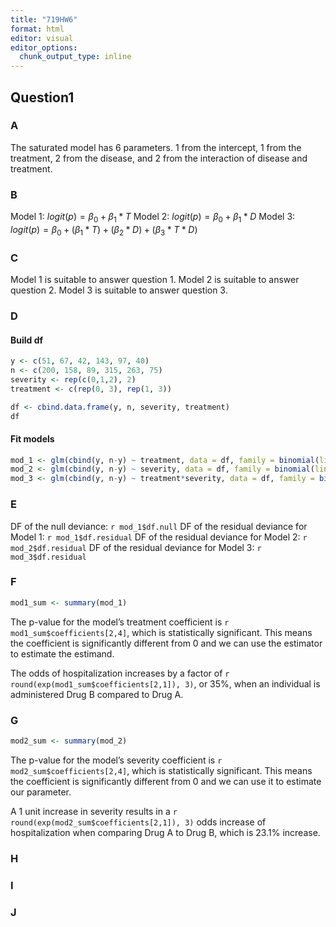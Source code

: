 ```yaml
---
title: "719HW6"
format: html
editor: visual
editor_options: 
  chunk_output_type: inline
---
```


## Question1

### A

The saturated model has 6 parameters. 1 from the intercept, 1 from the treatment, 2 from the disease, and 2 from the interaction of disease and treatment.

### B

Model 1: $logit(p) = \beta_0 + \beta_1 * T$ Model 2: $logit(p) = \beta_0 + \beta_1 * D$ Model 3: $logit(p) = \beta_0 + (\beta_1*T) + (\beta_2 *D) + (\beta_3 * T*D)$

### C

Model 1 is suitable to answer question 1. Model 2 is suitable to answer question 2. Model 3 is suitable to answer question 3.

### D

#### Build df

```r
y <- c(51, 67, 42, 143, 97, 40)
n <- c(200, 158, 89, 315, 263, 75)
severity <- rep(c(0,1,2), 2)
treatment <- c(rep(0, 3), rep(1, 3))

df <- cbind.data.frame(y, n, severity, treatment)
df
```

#### Fit models

```r
mod_1 <- glm(cbind(y, n-y) ~ treatment, data = df, family = binomial(link = "logit"))
mod_2 <- glm(cbind(y, n-y) ~ severity, data = df, family = binomial(link = "logit"))
mod_3 <- glm(cbind(y, n-y) ~ treatment*severity, data = df, family = binomial(link = "logit"))
```

### E

DF of the null deviance: `r mod_1$df.null` DF of the residual deviance for Model 1: `r mod_1$df.residual` DF of the residual deviance for Model 2: `r mod_2$df.residual` DF of the residual deviance for Model 3: `r mod_3$df.residual`

### F

```r
mod1_sum <- summary(mod_1)
```

The p-value for the model's treatment coefficient is `r mod1_sum$coefficients[2,4]`, which is statistically significant. This means the coefficient is significantly different from 0 and we can use the estimator to estimate the estimand. 

The odds of hospitalization increases by a factor of `r round(exp(mod1_sum$coefficients[2,1]), 3)`, or 35%, when an individual is administered Drug B compared to Drug A.

### G

```r
mod2_sum <- summary(mod_2)
```

The p-value for the model's severity coefficient is `r mod2_sum$coefficients[2,4]`, which is statistically significant. This means the coefficient is significantly different from 0 and we can use it to estimate our parameter.

A 1 unit increase in severity results in a `r round(exp(mod2_sum$coefficients[2,1]), 3)` odds increase of hospitalization when comparing Drug A to Drug B, which is 23.1% increase.

### H

### I

### J
